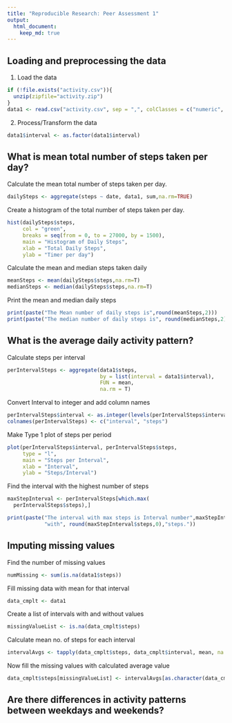```yaml
---
title: "Reproducible Research: Peer Assessment 1"
output: 
  html_document:
    keep_md: true
---
```



## Loading and preprocessing the data

1. Load the data  

```r
if (!file.exists("activity.csv")){
  unzip(zipfile="activity.zip")
}  
data1 <- read.csv("activity.csv", sep = ",", colClasses = c("numeric", "Date", "numeric"))
```

2. Process/Transform the data

```r
data1$interval <- as.factor(data1$interval)
```

## What is mean total number of steps taken per day?

Calculate the mean total number of steps taken per day.  
```r
dailySteps <- aggregate(steps ~ date, data1, sum,na.rm=TRUE)
```

Create a histogram of the total number of steps taken per day.

```r
hist(dailySteps$steps, 
     col = "green",
     breaks = seq(from = 0, to = 27000, by = 1500),
     main = "Histogram of Daily Steps", 
     xlab = "Total Daily Steps",
     ylab = "Timer per day")

```

Calculate the mean and median steps taken daily  

```r
meanSteps <- mean(dailySteps$steps,na.rm=T)
medianSteps <- median(dailySteps$steps,na.rm=T)
```

Print the mean and median daily steps  

```r
print(paste("The Mean number of daily steps is",round(meanSteps,2)))
print(paste("The median number of daily steps is", round(medianSteps,2)))
```

## What is the average daily activity pattern?

Calculate steps per interval  

```r
perIntervalSteps <- aggregate(data1$steps,
                              by = list(interval = data1$interval),
                              FUN = mean,
                              na.rm = T)
```

Convert Interval to integer and add column names
```r
perIntervalSteps$interval <- as.integer(levels(perIntervalSteps$interval)[perIntervalSteps$interval])
colnames(perIntervalSteps) <- c("interval", "steps")
```

Make Type 1 plot of steps per period  

```r
plot(perIntervalSteps$interval, perIntervalSteps$steps,
     type = "l",
     main = "Steps per Interval",
     xlab = "Interval",
     ylab = "Steps/Interval")
```

Find the interval with the highest number of steps  

```r
maxStepInterval <- perIntervalSteps[which.max(  
  perIntervalSteps$steps),]

print(paste("The interval with max steps is Interval number",maxStepInterval$interval,
            "with", round(maxStepInterval$steps,0),"steps."))
```


## Imputing missing values

Find the number of missing values  

```r
numMissing <- sum(is.na(data1$steps))
```

Fill missing data with mean for that interval  

```r
data_cmplt <- data1
```

Create a list of intervals with and without values  

```r
missingValueList <- is.na(data_cmplt$steps)
```
Calculate mean no. of steps for each interval  

```r
intervalAvgs <- tapply(data_cmplt$steps, data_cmplt$interval, mean, na.rm=TRUE, simplify=TRUE)
```

Now fill the missing values with calculated average value  

```r
data_cmplt$steps[missingValueList] <- intervalAvgs[as.character(data_cmplt$interval[nas])]
```



## Are there differences in activity patterns between weekdays and weekends?
